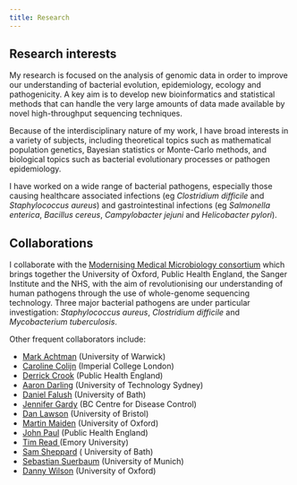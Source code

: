 ```yaml
---
title: Research
---
```


## Research interests

My research is focused on the analysis of genomic data in order to improve our understanding of bacterial evolution, epidemiology, ecology and pathogenicity. A key aim is to develop new bioinformatics and statistical methods that can handle the very large amounts of data made available by novel high-throughput sequencing techniques. 

Because of the interdisciplinary nature of my work, I have broad interests in a variety of subjects, including theoretical topics such as mathematical population genetics, Bayesian statistics or Monte-Carlo methods, and biological topics such as bacterial evolutionary processes or pathogen epidemiology.

I have worked on a wide range of bacterial pathogens, especially those causing healthcare associated infections (eg <em>Clostridium difficile</em> and <em>Staphylococcus aureus</em>) and gastrointestinal infections (eg <em>Salmonella enterica</em>, <em>Bacillus cereus</em>, <em>Campylobacter jejuni</em> and <em>Helicobacter pylori</em>).

## Collaborations

I collaborate with the <a href="http://www.modmedmicro.ac.uk/" >Modernising Medical Microbiology consortium</a> which brings together the University of Oxford, Public Health England, the Sanger Institute and the NHS, with the aim of revolutionising our understanding of human pathogens through the use of whole-genome sequencing technology. Three major bacterial pathogens are under particular investigation: <em>Staphylococcus aureus</em>, <em>Clostridium difficile</em> and <em>Mycobacterium tuberculosis</em>.

Other frequent collaborators include:

* <a href="http://www2.warwick.ac.uk/fac/med/staff/machtman/">Mark Achtman</a> (University of Warwick)
* <a href="https://www.imperial.ac.uk/people/c.colijn">Caroline Colijn</a> (Imperial College London)
* <a href="https://www.gov.uk/government/people/derrick-crook">Derrick Crook</a> (Public Health England)
* <a href="http://darlinglab.org">Aaron Darling</a> (University of Technology Sydney)
* <a href="http://www.sheppardlab.com/members/dfalush">Daniel Falush</a> (University of Bath)
* <a href="https://en.wikipedia.org/wiki/Jennifer_Gardy">Jennifer Gardy</a> (BC Centre for Disease Control)
* <a href="http://www.stats.bris.ac.uk/~madjl/">Dan Lawson</a> (University of Bristol)
* <a href="http://maidenlab.zoo.ox.ac.uk">Martin Maiden</a> (University of Oxford)
* <a href="https://www.gov.uk/government/organisations/public-health-england">John Paul</a> (Public Health England)
* <a href="http://genetics.emory.edu/faculty/faculty.php?facultyid=61">Tim Read </a> (Emory University)
* <a href="http://www.sheppardlab.com">Sam Sheppard</a> ( University of Bath)
* <a href="http://www.mh-hannover.de/4794.html?&amp;L=1">Sebastian Suerbaum</a> (University of Munich)
* <a href="http://www.danielwilson.me.uk">Danny Wilson</a> (University of Oxford)

